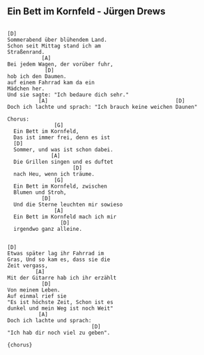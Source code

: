 ## Ein Bett im Kornfeld - Jürgen Drews



```

[D]
Sommerabend über blühendem Land.
Schon seit Mittag stand ich am 
Straßenrand.
           [A]
Bei jedem Wagen, der vorüber fuhr,
            [D]
hob ich den Daumen.
auf einem Fahrrad kam da ein 
Mädchen her.
Und sie sagte: "Ich bedaure dich sehr."
          [A]                                         [D]
Doch ich lachte und sprach: "Ich brauch keine weichen Daunen"

Chorus:
               [G]
  Ein Bett im Kornfeld,
  Das ist immer frei, denn es ist
  [D]
  Sommer, und was ist schon dabei.
              [A]
  Die Grillen singen und es duftet 
                     [D]
  nach Heu, wenn ich träume.
               [G]
  Ein Bett im Kornfeld, zwischen 
  Blumen und Stroh,
           [D]
  Und die Sterne leuchten mir sowieso
               [A]
  Ein Bett im Kornfeld mach ich mir 
                 [D]
  irgendwo ganz alleine.
  

[D]
Etwas später lag ihr Fahrrad im 
Gras, Und so kam es, dass sie die 
Zeit vergass,
         [A]
Mit der Gitarre hab ich ihr erzählt
           [D]
Von meinem Leben.
Auf einmal rief sie
"Es ist höchste Zeit, Schon ist es 
dunkel und mein Weg ist noch Weit"
          [A]
Doch ich lachte und sprach:
                           [D]
"Ich hab dir noch viel zu geben".

{chorus}


```

